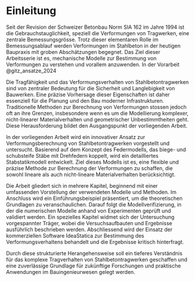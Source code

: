 # Einleitung 

Seit der Revision der Schweizer Betonbau Norm SIA 162 im Jahre 1994 ist die Gebrauchstauglichkeit, speziell die Verformungen von Tragwerken, eine zentrale Bemessungsgrösse. Trotz dieser elementaren Rolle im Bemessungsablauf werden Verformungen im Stahlbeton in der heutigen Baupraxis mit groben Abschätzungen begegnet. Das Ziel dieser Arbeitsserie ist es, mechanische Modelle zur Bestimmung von Verformungen zu verstehen und vorallem anzuwenden. In der Vorarbeit @gitz_ansatze_2024



Die Tragfähigkeit und das Verformungsverhalten von Stahlbetontragwerken sind von zentraler Bedeutung für die Sicherheit und Langlebigkeit von Bauwerken. Eine präzise Vorhersage dieser Eigenschaften ist daher essenziell für die Planung und den Bau moderner Infrastrukturen. Traditionelle Methoden zur Berechnung von Verformungen stossen jedoch oft an ihre Grenzen, insbesondere wenn es um die Modellierung komplexer, nicht-linearer Materialverhalten und geometrischer Unbestimmtheiten geht. Diese Herausforderung bildet den Ausgangspunkt der vorliegenden Arbeit.

In der vorliegenden Arbeit wird ein innovativer Ansatz zur Verformungsberechnung von Stahlbetontragwerken vorgestellt und untersucht. Basierend auf dem Konzept des Federmodells, das biege- und schubsteife Stäbe mit Drehfedern koppelt, wird ein detailliertes Stabstatikmodell entwickelt. Ziel dieses Modells ist es, eine flexible und präzise Methode zur Berechnung der Verformungen zu schaffen, die sowohl lineare als auch nicht-lineare Materialverhalten berücksichtigt.

Die Arbeit gliedert sich in mehrere Kapitel, beginnend mit einer umfassenden Vorstellung der verwendeten Modelle und Methoden. Im Anschluss wird ein Einführungsbeispiel präsentiert, um die theoretischen Grundlagen zu veranschaulichen. Darauf folgt die Modellverifizierung, in der die numerischen Modelle anhand von Experimenten geprüft und validiert werden. Ein spezielles Kapitel widmet sich der Untersuchung vorgespannter Träger, wobei die Versuchsaufbauten und Ergebnisse ausführlich beschrieben werden. Abschliessend wird der Einsatz der kommerziellen Software IdeaStatica zur Bestimmung des Verformungsverhaltens behandelt und die Ergebnisse kritisch hinterfragt.

Durch diese strukturierte Herangehensweise soll ein tieferes Verständnis für das komplexe Tragverhalten von Stahlbetontragwerken geschaffen und eine zuverlässige Grundlage für zukünftige Forschungen und praktische Anwendungen im Bauingenieurwesen gelegt werden.
